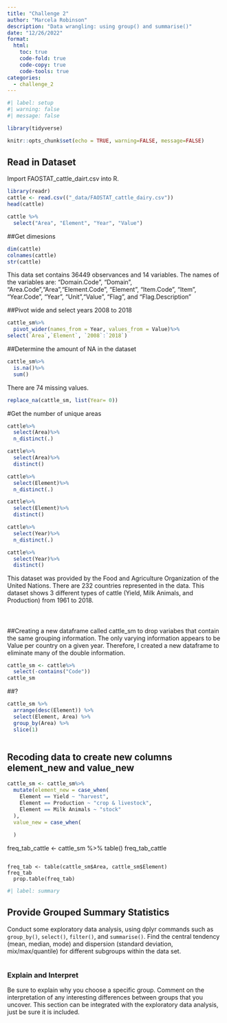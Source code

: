 ```yaml
---
title: "Challenge 2"
author: "Marcela Robinson"
description: "Data wrangling: using group() and summarise()"
date: "12/26/2022"
format:
  html:
    toc: true
    code-fold: true
    code-copy: true
    code-tools: true
categories:
  - challenge_2
---
```


```r
#| label: setup
#| warning: false
#| message: false

library(tidyverse)

knitr::opts_chunk$set(echo = TRUE, warning=FALSE, message=FALSE)
```

## Read in Dataset 
Import FAOSTAT_cattle_dairt.csv into R.  
```r
library(readr)
cattle <- read.csv(("_data/FAOSTAT_cattle_dairy.csv"))
head(cattle)

cattle %>%
  select("Area", "Element", "Year", "Value")
```
 
##Get dimesions
```r
dim(cattle)
colnames(cattle)
str(cattle)

```
This data set contains 36449 observances and 14 variables. The names of the variables are: "Domain.Code", "Domain", "Area.Code","Area","Element.Code", "Element", "Item.Code", "Item", "Year.Code", "Year", "Unit","Value", "Flag", and "Flag.Description"

##Pivot wide and select years 2008 to 2018
```r
cattle_sm%>% 
  pivot_wider(names_from = Year, values_from = Value)%>%
select(`Area`,`Element`, `2008`:`2018`)
```


##Determine the amount of NA in the dataset  
```r
cattle_sm%>%
  is.na()%>%
  sum()

```
There are 74 missing values. 

```r
replace_na(cattle_sm, list(Year= 0))

```


#Get the number of unique areas 
```r
cattle%>%
  select(Area)%>%
  n_distinct(.)

cattle%>%
  select(Area)%>%
  distinct()
```

```r
cattle%>%
  select(Element)%>%
  n_distinct(.)

cattle%>%
  select(Element)%>%
  distinct()


```

```r
cattle%>%
  select(Year)%>%
  n_distinct(.)

cattle%>%
  select(Year)%>%
  distinct()
```

This dataset was provided by the Food and Agriculture Organization of the United Nations. There are 232 countries represented in the data. This dataset shows 3 different types of cattle (Yield, Milk Animals, and Production) from 1961 to 2018.


```r

```


#




##Creating a new dataframe called cattle_sm to drop variabes that contain the same grouping information.
The only varying information appears to be Value per country on a given year. Therefore, I created a new dataframe to eliminate many of the double information. 
```r
cattle_sm <- cattle%>%
  select(-contains("Code"))
cattle_sm

```
##?
```r
cattle_sm %>%
  arrange(desc(Element)) %>%
  select(Element, Area) %>%
  group_by(Area) %>%
  slice(1)


```
```r


```



## Recoding data to create new columns element_new and value_new 
``` r
cattle_sm <- cattle_sm%>%
  mutate(element_new = case_when(
    Element == Yield ~ "harvest",
    Element == Production ~ "crop & livestock",
    Element == Milk Animals ~ "stock" 
  ),
  value_new = case_when(
    
  )

```

freq_tab_cattle <- cattle_sm %>%
  table()
freq_tab_cattle

```

freq_tab <- table(cattle_sm$Area, cattle_sm$Element)
freq_tab
  prop.table(freq_tab)
```





```r
#| label: summary

```

## Provide Grouped Summary Statistics

Conduct some exploratory data analysis, using dplyr commands such as `group_by()`, `select()`, `filter()`, and `summarise()`. Find the central tendency (mean, median, mode) and dispersion (standard deviation, mix/max/quantile) for different subgroups within the data set.

```r

```

### Explain and Interpret

Be sure to explain why you choose a specific group. Comment on the interpretation of any interesting differences between groups that you uncover. This section can be integrated with the exploratory data analysis, just be sure it is included.
